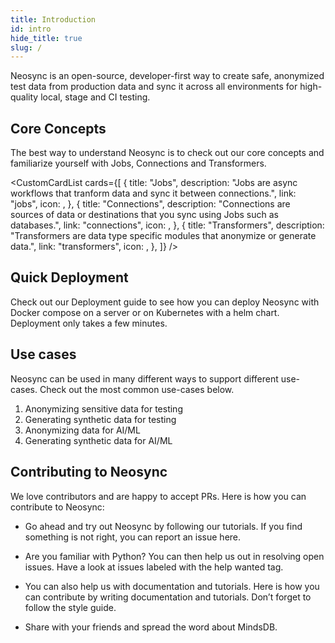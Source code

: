 ```yaml
---
title: Introduction
id: intro
hide_title: true
slug: /
---
```



<DocPageHeader title="Welcome to the Neosync Docs" />

Neosync is an open-source, developer-first way to create safe, anonymized test data from production data and sync it across all environments for high-quality local, stage and CI testing.

<HeroImage />

## Core Concepts

The best way to understand Neosync is to check out our core concepts and familiarize yourself with Jobs, Connections and Transformers.

<CustomCardList
  cards={[
    {
      title: "Jobs",
      description:
        "Jobs are async workflows that tranform data and sync it between connections.",
      link: "jobs",
      icon: <FaSync />,
    },
    {
      title: "Connections",
      description:
        "Connections are sources of data or destinations that you sync using Jobs such as databases.",
      link: "connections",
      icon: <GrConnect />,
    },
    {
      title: "Transformers",
      description:
        "Transformers are data type specific modules that anonymize or generate data.",
      link: "transformers",
      icon: <LightningBoltIcon />,
    },
  ]}
/>

## Quick Deployment

Check out our Deployment guide to see how you can deploy Neosync with Docker compose on a server or on Kubernetes with a helm chart.
Deployment only takes a few minutes.

## Use cases

Neosync can be used in many different ways to support different use-cases. Check out the most common use-cases below.

1. Anonymizing sensitive data for testing
2. Generating synthetic data for testing
3. Anonymizing data for AI/ML
4. Generating synthetic data for AI/ML

## Contributing to Neosync

We love contributors and are happy to accept PRs. Here is how you can contribute to Neosync:

- Go ahead and try out Neosync by following our tutorials. If you find something is not right, you can report an issue here.

- Are you familiar with Python? You can then help us out in resolving open issues. Have a look at issues labeled with the help wanted tag.

- You can also help us with documentation and tutorials. Here is how you can contribute by writing documentation and tutorials. Don’t forget to follow the style guide.

- Share with your friends and spread the word about MindsDB.
